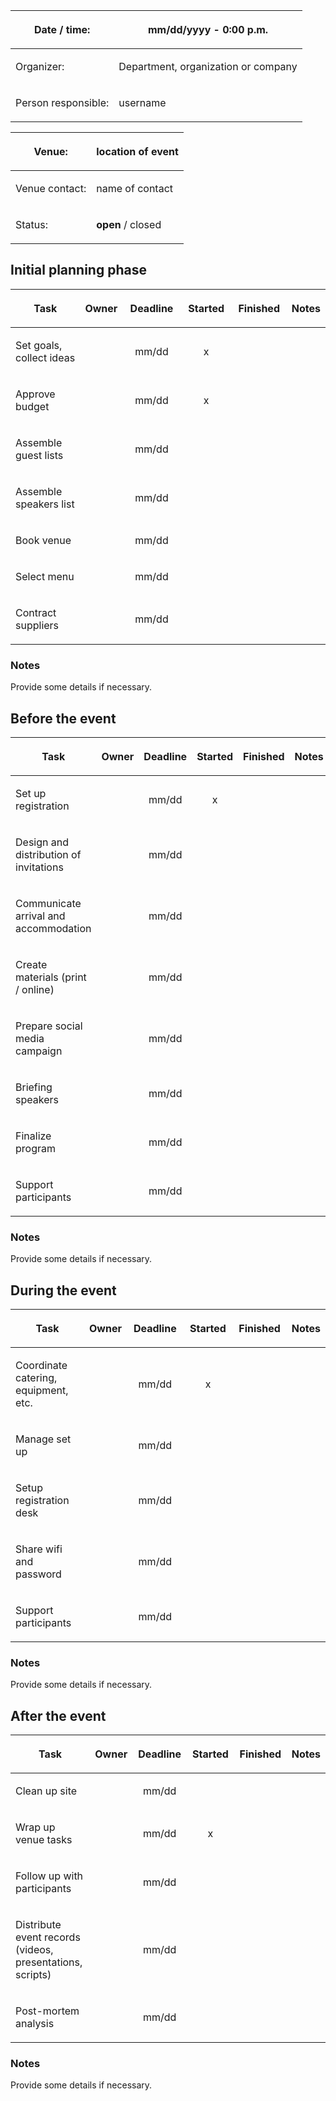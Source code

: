 <div class="databox">
<div class="tbl">
{|
|-
!Date / time:
|mm/dd/yyyy - 0:00 p.m.
|-
!Organizer:
|Department, organization or company
|-
!Person responsible:
|username
|}
</div>
<div class="tbl">
{| 
|-
!Venue:
|location of event
|-
!Venue contact:
|name of contact
|-
!Status:
| class="select" |'''open''' / closed
|}
</div>
</div>
==Initial planning phase==
{| class="wikitable sortable" style="width:100%;"
! style="width:200px;" |Task
!Owner
! style="vertical-align:middle;text-align:center;width:120px;" |Deadline
! style="vertical-align:middle;text-align:center;width:100px;" |Started
! style="vertical-align:middle;text-align:center;width:100px;" |Finished
!Notes
|-
| style="width:200px;" |Set goals, collect ideas
|
| style="vertical-align:middle;text-align:center;width:120px;" |mm/dd
| style="vertical-align:middle;text-align:center;width:100px;" | x
| style="vertical-align:middle;text-align:center;width:100px;" |
|
|-
| style="width:200px;" |Approve budget
|
| style="vertical-align:middle;text-align:center;width:120px;" |mm/dd
| style="vertical-align:middle;text-align:center;" |x
| style="vertical-align:middle;text-align:center;" |
|
|-
| style="width:200px;" |Assemble guest lists
|
| style="vertical-align:middle;text-align:center;width:120px;" |mm/dd
| style="vertical-align:middle;text-align:center;width:100px;" |
| style="vertical-align:middle;text-align:center;width:100px;" |
|
|-
|Assemble speakers list
|
| style="vertical-align:middle;text-align:center;" |mm/dd
| style="vertical-align:middle;text-align:center;" |
| style="vertical-align:middle;text-align:center;" |
|
|-
| style="width:200px;" |Book venue
|
| style="vertical-align:middle;text-align:center;width:120px;" |mm/dd
| style="vertical-align:middle;text-align:center;width:100px;" |
| style="vertical-align:middle;text-align:center;width:100px;" |
|
|-
| style="width:200px;" |Select menu
|
| style="vertical-align:middle;text-align:center;width:120px;" |mm/dd
| style="vertical-align:middle;text-align:center;width:100px;" |
| style="vertical-align:middle;text-align:center;width:100px;" |
|
|-
| style="width:200px;" |Contract suppliers
|
| style="vertical-align:middle;text-align:center;width:120px;" |mm/dd
| style="vertical-align:middle;text-align:center;width:100px;" |
| style="vertical-align:middle;text-align:center;width:100px;" |
|
|}

===Notes ===
Provide some details if necessary.

==Before the event==
{| class="wikitable sortable" style="width:100%;"
! style="width:200px;" |Task
!Owner
! style="vertical-align:middle;text-align:center;width:120px;" |Deadline
! style="vertical-align:middle;text-align:center;width:100px;" |Started
! style="vertical-align:middle;text-align:center;width:100px;" |Finished
!Notes
|-
|Set up registration
|
| style="vertical-align:middle;text-align:center;" |mm/dd
| style="vertical-align:middle;text-align:center;" |x
| style="vertical-align:middle;text-align:center;" |
|
|-
| style="width:200px;" |Design and distribution of invitations
|
| style="vertical-align:middle;text-align:center;width:120px;" |mm/dd
| style="vertical-align:middle;text-align:center;width:100px;" |
| style="vertical-align:middle;text-align:center;width:100px;" |
|
|-
|Communicate arrival and accommodation
|
| style="vertical-align:middle;text-align:center;" |mm/dd
| style="vertical-align:middle;text-align:center;" |
| style="vertical-align:middle;text-align:center;" |
|
|-
| style="width:200px;" | Create materials (print / online)
|
| style="vertical-align:middle;text-align:center;width:120px;" |mm/dd
| style="vertical-align:middle;text-align:center;width:100px;" |
| style="vertical-align:middle;text-align:center;width:100px;" |
|
|-
| style="width:200px;" |Prepare social media campaign
|
| style="vertical-align:middle;text-align:center;width:120px;" |mm/dd
| style="vertical-align:middle;text-align:center;width:100px;" |
| style="vertical-align:middle;text-align:center;width:100px;" |
|
|-
|Briefing speakers
|
| style="vertical-align:middle;text-align:center;" |mm/dd
| style="vertical-align:middle;text-align:center;" |
| style="vertical-align:middle;text-align:center;" |
|
|-
| style="width:200px;" | Finalize program
|
| style="vertical-align:middle;text-align:center;width:120px;" |mm/dd
| style="vertical-align:middle;text-align:center;width:100px;" |
| style="vertical-align:middle;text-align:center;width:100px;" |
|
|-
| style="width:200px;" |Support participants
|
| style="vertical-align:middle;text-align:center;width:120px;" |mm/dd
| style="vertical-align:middle;text-align:center;width:100px;" |
| style="vertical-align:middle;text-align:center;width:100px;" |
|
|}

===Notes===
Provide some details if necessary.

==During the event ==
{| class="wikitable sortable" style="width:100%;"
! style="width:200px;" |Task
!Owner
! style="vertical-align:middle;text-align:center;width:120px;" |Deadline
! style="vertical-align:middle;text-align:center;width:100px;" |Started
! style="vertical-align:middle;text-align:center;width:100px;" |Finished
!Notes
|-
| style="width:200px;" |Coordinate catering, equipment, etc.
|
| style="vertical-align:middle;text-align:center;width:120px;" |mm/dd
| style="vertical-align:middle;text-align:center;width:100px;" |x
| style="vertical-align:middle;text-align:center;width:100px;" |
|
|-
| style="width:200px;" |Manage set up
|
| style="vertical-align:middle;text-align:center;width:120px;" |mm/dd
| style="vertical-align:middle;text-align:center;width:100px;" |
| style="vertical-align:middle;text-align:center;width:100px;" |
|
|-
| style="width:200px;" |Setup registration desk
|
| style="vertical-align:middle;text-align:center;width:120px;" |mm/dd
| style="vertical-align:middle;text-align:center;width:100px;" |
| style="vertical-align:middle;text-align:center;width:100px;" |
|
|-
| style="width:200px;" |Share wifi and password
|
| style="vertical-align:middle;text-align:center;width:120px;" |mm/dd
| style="vertical-align:middle;text-align:center;width:100px;" |
| style="vertical-align:middle;text-align:center;width:100px;" |
|
|-
| style="width:200px;" |Support participants
|
| style="vertical-align:middle;text-align:center;width:120px;" |mm/dd
| style="vertical-align:middle;text-align:center;width:100px;" |
| style="vertical-align:middle;text-align:center;width:100px;" |
|
|}

===Notes===
Provide some details if necessary.

==After the event==
{| class="wikitable sortable" style="width:100%;"
! style="width:200px;" |Task
! style="vertical-align:middle;text-align:center;" |Owner
! style="vertical-align:middle;text-align:center;width:120px;" |Deadline
! style="vertical-align:middle;text-align:center;width:100px;" |Started
! style="vertical-align:middle;text-align:center;width:100px;" |Finished
!Notes
|-
| style="width:200px;" |Clean up site
|
| style="vertical-align:middle;text-align:center;width:120px;" |mm/dd
| style="vertical-align:middle;text-align:center;width:100px;" |
| style="vertical-align:middle;text-align:center;width:100px;" |
|
|-
| style="width:200px;" |Wrap up venue tasks
|
| style="vertical-align:middle;text-align:center;width:120px;" |mm/dd
| style="vertical-align:middle;text-align:center;width:100px;" |x
| style="vertical-align:middle;text-align:center;width:100px;" |
|
|-
| style="width:200px;" |Follow up with participants
|
| style="vertical-align:middle;text-align:center;width:120px;" |mm/dd
| style="vertical-align:middle;text-align:center;width:100px;" |
| style="vertical-align:middle;text-align:center;width:100px;" |
|
|-
|Distribute event records (videos, presentations, scripts)
|
| style="vertical-align:middle;text-align:center;" |mm/dd
| style="vertical-align:middle;text-align:center;" |
| style="vertical-align:middle;text-align:center;" |
|
|-
|Post-mortem analysis
|
| style="vertical-align:middle;text-align:center;" |mm/dd
| style="vertical-align:middle;text-align:center;" |
| style="vertical-align:middle;text-align:center;" |
|
|}

===Notes===
Provide some details if necessary.
